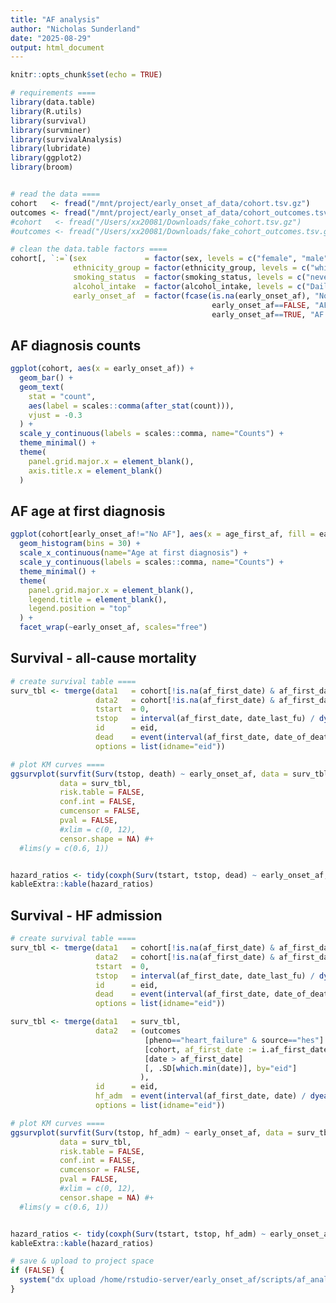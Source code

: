 ```yaml
---
title: "AF analysis"
author: "Nicholas Sunderland"
date: "2025-08-29"
output: html_document
---
```


```r
knitr::opts_chunk$set(echo = TRUE)

# requirements ====
library(data.table)
library(R.utils)
library(survival)
library(survminer)
library(survivalAnalysis)
library(lubridate)
library(ggplot2)
library(broom)


# read the data ====
cohort   <- fread("/mnt/project/early_onset_af_data/cohort.tsv.gz")
outcomes <- fread("/mnt/project/early_onset_af_data/cohort_outcomes.tsv.gz")
#cohort   <- fread("/Users/xx20081/Downloads/fake_cohort.tsv.gz")
#outcomes <- fread("/Users/xx20081/Downloads/fake_cohort_outcomes.tsv.gz")

# clean the data.table factors ====
cohort[, `:=`(sex             = factor(sex, levels = c("female", "male")), 
              ethnicity_group = factor(ethnicity_group, levels = c("white", "black_or_black_british", "chinese", "asian_or_asian_british", "other_ethnic_group", "mixed")), 
              smoking_status  = factor(smoking_status, levels = c("never", "previous", "current")),
              alcohol_intake  = factor(alcohol_intake, levels = c("Daily or almost daily", "Three or four times a week", "Once or twice a week", "One to three times a month", "Special occasions only", "Never")),
              early_onset_af  = factor(fcase(is.na(early_onset_af), "No AF", 
                                             early_onset_af==FALSE, "AF age > 60", 
                                             early_onset_af==TRUE, "AF \u2264 60"), levels = c("No AF","AF age > 60","AF \u2264 60")))]
```

## AF diagnosis counts
```r
ggplot(cohort, aes(x = early_onset_af)) +
  geom_bar() +
  geom_text(
    stat = "count",
    aes(label = scales::comma(after_stat(count))),
    vjust = -0.3
  ) +
  scale_y_continuous(labels = scales::comma, name="Counts") +
  theme_minimal() +
  theme(
    panel.grid.major.x = element_blank(), 
    axis.title.x = element_blank()
  )
```

## AF age at first diagnosis
```r
ggplot(cohort[early_onset_af!="No AF"], aes(x = age_first_af, fill = early_onset_af)) +
  geom_histogram(bins = 30) +
  scale_x_continuous(name="Age at first diagnosis") +
  scale_y_continuous(labels = scales::comma, name="Counts") +
  theme_minimal() +
  theme(
    panel.grid.major.x = element_blank(), 
    legend.title = element_blank(), 
    legend.position = "top"
  ) +
  facet_wrap(~early_onset_af, scales="free")
```

## Survival - all-cause mortality
```r
# create survival table ====
surv_tbl <- tmerge(data1   = cohort[!is.na(af_first_date) & af_first_date > assessment_date & af_first_date < date_last_fu, ],
                   data2   = cohort[!is.na(af_first_date) & af_first_date > assessment_date & af_first_date < date_last_fu, ],
                   tstart  = 0,
                   tstop   = interval(af_first_date, date_last_fu) / dyears(1),
                   id      = eid,
                   dead    = event(interval(af_first_date, date_of_death) / dyears(1), as.integer(death)),
                   options = list(idname="eid"))

# plot KM curves ====
ggsurvplot(survfit(Surv(tstop, death) ~ early_onset_af, data = surv_tbl, id = eid),
           data = surv_tbl,
           risk.table = FALSE,
           conf.int = FALSE,
           cumcensor = FALSE,
           pval = FALSE, 
           #xlim = c(0, 12), 
           censor.shape = NA) #+
  #lims(y = c(0.6, 1))


hazard_ratios <- tidy(coxph(Surv(tstart, tstop, dead) ~ early_onset_af, data = surv_tbl, id = eid), exponentiate = TRUE, conf.int = TRUE)
kableExtra::kable(hazard_ratios)
```

## Survival - HF admission
```r
# create survival table ====
surv_tbl <- tmerge(data1   = cohort[!is.na(af_first_date) & af_first_date > assessment_date & af_first_date < date_last_fu, ],
                   data2   = cohort[!is.na(af_first_date) & af_first_date > assessment_date & af_first_date < date_last_fu, ],
                   tstart  = 0,
                   tstop   = interval(af_first_date, date_last_fu) / dyears(1),
                   id      = eid,
                   dead    = event(interval(af_first_date, date_of_death) / dyears(1), as.integer(death)),
                   options = list(idname="eid"))

surv_tbl <- tmerge(data1   = surv_tbl,
                   data2   = (outcomes
                              [pheno=="heart_failure" & source=="hes"]
                              [cohort, af_first_date := i.af_first_date, on="eid"]
                              [date > af_first_date]
                              [, .SD[which.min(date)], by="eid"]
                             ),
                   id      = eid,
                   hf_adm  = event(interval(af_first_date, date) / dyears(1), as.integer(!is.na(pheno))),
                   options = list(idname="eid"))

# plot KM curves ====
ggsurvplot(survfit(Surv(tstop, hf_adm) ~ early_onset_af, data = surv_tbl, id = eid),
           data = surv_tbl,
           risk.table = FALSE,
           conf.int = FALSE,
           cumcensor = FALSE,
           pval = FALSE, 
           #xlim = c(0, 12), 
           censor.shape = NA) #+
  #lims(y = c(0.6, 1))


hazard_ratios <- tidy(coxph(Surv(tstart, tstop, hf_adm) ~ early_onset_af, data = surv_tbl, id = eid), exponentiate = TRUE, conf.int = TRUE)
kableExtra::kable(hazard_ratios)

# save & upload to project space
if (FALSE) {
  system("dx upload /home/rstudio-server/early_onset_af/scripts/af_analysis.html --path /early_onset_af_data/af_analysis.html")
}
```
